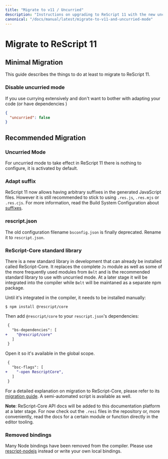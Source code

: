 ```yaml
---
title: "Migrate to v11 / Uncurried"
description: "Instructions on upgrading to ReScript 11 with the new uncurried mode"
canonical: "/docs/manual/latest/migrate-to-v11-and-uncurried-mode"
---
```


# Migrate to ReScript 11

## Minimal Migration

This guide describes the things to do at least to migrate to ReScript 11.

### Disable uncurried mode

If you use currying extensively and don't want to bother with adapting your code (or have dependencies )

```json
{
  "uncurried": false
}
```

## Recommended Migration

### Uncurried Mode

For uncurried mode to take effect in ReScript 11 there is nothing to configure, it is activated by default.

### Adapt suffix

ReScript 11 now allows having arbitrary suffixes in the generated JavaScript files. However it is still recommended to stick to using `.res.js`, `.res.mjs` or `.res.cjs`. For more information, read the Build System Configuration about [suffixes](/docs/manual/latest/build-configuration#suffix).

### rescript.json

The old configuration filename `bsconfig.json` is finally deprecated. Rename it to `rescript.json`.

### ReScript-Core standard library

There is a new standard library in development that can already be installed called ReScript-Core. It replaces the complete `Js` module as well as some of the more frequently used modules from `Belt` and is the recommended standard library to use with uncurried mode. At a later stage it will be integrated into the compiler while `Belt` will be maintaned as a separate npm package.

Until it's integrated in the compiler, it needs to be installed manually:

```console
$ npm install @rescript/core
```

Then add `@rescript/core` to your `rescript.json`'s dependencies:

```diff
 {
   "bs-dependencies": [
+    "@rescript/core"
   ]
 }
```

Open it so it's available in the global scope.

```diff
 {
   "bsc-flags": [
+    "-open RescriptCore",
   ]
 }
```

For a detailed explanation on migration to ReScript-Core, please refer to its [migration guide](https://github.com/rescript-association/rescript-core#migration). A semi-automated script is available as well.

**Note**: ReScript-Core API docs will be added to this documentation platform at a later stage. For now check out the `.resi` files in the repository or, more conveniently, read the docs for a certain module or function directly in the editor tooling.

### Removed bindings

Many Node bindings have been removed from the compiler. Please use [rescript-nodejs](https://github.com/TheSpyder/rescript-nodejs) instead or write your own local bindings.
